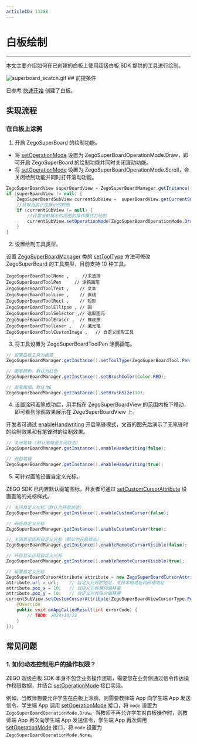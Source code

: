 ```yaml
---
articleID: 11288
---
```

# 白板绘制

- - -

本文主要介绍如何在已创建的白板上使用超级白板 SDK 提供的工具进行绘制。

<Frame width="auto" height="auto" >
  <img src="https://media-resource.spreading.io/docuo/workspace741/896bc39e2e65b82d5670b01b7c131c30/1ced8ebc21.gif" alt="superboard_scatch.gif"/>
</Frame>
## 前提条件

已参考 [快速开始](../Quick%20Start/create%20white%20board.mdx) 创建了白板。

## 实现流程

### 在白板上涂鸦

1. 开启 ZegoSuperBoard 的绘制功能。

- 将 [setOperationMode](@setOperationMode) 设置为 ZegoSuperBoardOperationMode.Draw，即可开启 ZegoSuperBoard 的绘制功能并同时关闭滚动功能。
- 将 [setOperationMode](@setOperationMode) 设置为 ZegoSuperBoardOperationMode.Scroll，会关闭绘制功能并同时打开滚动功能。

```java
ZegoSuperBoardView superBoardView = ZegoSuperBoardManager.getInstance().getSuperBoardView();
if (superBoardView != null) {
    ZegoSuperBoardSubView currentSubView =  superBoardView.getCurrentSuperBoardSubView();
    //获取当前正在展示的视图
    if (currentSubView != null) {
        //设置当前展示的视图的操作模式为绘制
        currentSubView.setOperationMode(ZegoSuperBoardOperationMode.Draw.getMode());
    }
}
```
2. 设置绘制工具类型。   

设置 [ZegoSuperBoardManager](@-ZegoSuperBoardManager) 类的 [setToolType](@setToolType) 方法可修改 ZegoSuperBoard 的工具类型，目前支持 10 种工具。

```
ZegoSuperBoardToolNone ,     //未选择
ZegoSuperBoardToolPen     // 涂鸦画笔
ZegoSuperBoardToolText ,    // 文本
ZegoSuperBoardToolLine ,    // 直线
ZegoSuperBoardToolRect ,    // 矩形
ZegoSuperBoardToolEllipse , // 圆
ZegoSuperBoardToolSelector ,// 选取图元
ZegoSuperBoardToolEraser ,  // 橡皮擦
ZegoSuperBoardToolLaser ,   // 激光笔
ZegoSuperBoardToolCustomImage ,   // 自定义图形工具
```

 3. 将工具设置为 ZegoSuperBoardToolPen 涂鸦画笔。

```java
// 设置白板工具为画笔
ZegoSuperBoardManager.getInstance().setToolType(ZegoSuperBoardTool.Pen);

// 画笔颜色，默认为红色
ZegoSuperBoardManager.getInstance().setBrushColor(Color.RED);

// 画笔粗细，默认为6
ZegoSuperBoardManager.getInstance().setBrushSize(10);
```

4. 设置涂鸦画笔成功后，用手指在 ZegoSuperBoardView 的范围内按下移动，即可看到涂鸦效果展示在 ZegoSuperBoardView 上。

<Note title="说明">

开发者可通过 [enableHandwriting](@enableHandwriting) 开启笔锋模式，文首的图先后演示了无笔锋时的绘制效果和有笔锋时的绘制效果。

</Note>

```java
// 关闭笔锋 (默认笔锋是关闭状态）
ZegoSuperBoardManager.getInstance().enableHandwriting(false);

// 开启笔锋
ZegoSuperBoardManager.getInstance().enableHandwriting(true);
```

5. 可针对画笔设置自定义光标。

ZEGO SDK 已内置默认画笔图标，开发者可通过 [setCustomCursorAttribute](@setCustomCursorAttribute) 设置画笔的光标样式。

```java
// 关闭自定义光标（默认为开启状态）
ZegoSuperBoardManager.getInstance().enableCustomCursor(false);

// 开启自定义光标
ZegoSuperBoardManager.getInstance().enableCustomCursor(true);

// 关闭显示远程自定义光标（默认为开启状态）
ZegoSuperBoardManager.getInstance().enableRemoteCursorVisible(false);

// 开启显示远程自定义光标 
ZegoSuperBoardManager.getInstance().enableRemoteCursorVisible(true);

// 设置自定义光标
ZegoSuperBoardCursorAttribute attribute = new ZegoSuperBoardCursorAttribute();
attribute.url = url;    // 自定义光标的地址，支持本地地址和网络地址
attribute.pox_x = 10;   // 自定义光标横向偏移量
attribute.pox_y = 10;   // 自定义光标纵向偏移量
currentSubView.setCustomCursorAttribute(ZegoSuperBoardViewCursorType.Pen, attribute, new IZegoSuperBoardApiCalledCallback() {
    @Override
    public void onApiCalledResult(int errorCode) {
        // TODO: 2024/10/22  
    }
});
```

## 常见问题

### 1. 如何动态控制用户的操作权限？

ZEGO 超级白板 SDK 本身不包含业务操作逻辑，需要您在业务侧通过信令传达操作权限数据，并结合 [setOperationMode](@setOperationMode) 接口实现。

例如，当教师想要允许学生在白板上涂鸦，则需要教师端 App 向学生端 App 发送信令，学生端 App 调用 [setOperationMode](@setOperationMode) 接口，将 `mode` 设置为 `ZegoSuperBoardOperationMode.Draw`。当教师不再允许学生对白板操作时，则教师端 App 再次向学生端 App 发送信令，学生端 App 再次调用 [setOperationMode](@setOperationMode) 接口，将 `mode` 设置为 `ZegoSuperBoardOperationMode.None`。
